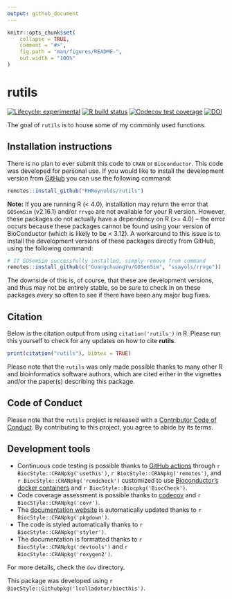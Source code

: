 ```yaml
---
output: github_document
---
```


<!-- README.md is generated from README.Rmd. Please edit that file -->

```r
knitr::opts_chunk$set(
    collapse = TRUE,
    comment = "#>",
    fig.path = "man/figures/README-",
    out.width = "100%"
)
```

# rutils

<!-- badges: start -->
[![Lifecycle: experimental](https://img.shields.io/badge/lifecycle-experimental-orange.svg)](https://www.tidyverse.org/lifecycle/#experimental)
[![R build status](https://github.com/RHReynolds/rutils/workflows/R-CMD-check-bioc/badge.svg)](https://github.com/RHReynolds/rutils/actions)
[![Codecov test coverage](https://codecov.io/gh/RHReynolds/rutils/branch/master/graph/badge.svg)](https://codecov.io/gh/RHReynolds/rutils?branch=master)
[![DOI](https://zenodo.org/badge/319682459.svg)](https://zenodo.org/badge/latestdoi/319682459)
<!-- badges: end -->

The goal of `rutils` is to house some of my commonly used functions.

## Installation instructions

There is no plan to ever submit this code to `CRAN` or `Bioconductor`. This code was developed for personal use. If you would like to install the development version from [GitHub](https://github.com/) you can use the following command:

```r
remotes::install_github("RHReynolds/rutils")
```

**Note:** If you are running R (< 4.0), installation may return the error that `GOSemSim` (v2.16.1) and/or `rrvgo` are not available for your R version. However, these packages do not actually have a dependency on R (>= 4.0) -- the error occurs because these packages cannot be found using your version of BioConductor (which is likely to be < 3.12). A workaround to this issue is to install the development versions of these packages directly from GitHub, using the following command:

```r
# If GOSemSim successfully installed, simply remove from command
remotes::install_github(c("GuangchuangYu/GOSemSim", "ssayols/rrvgo"))
```

The downside of this is, of course, that these are development versions, and thus may not be entirely stable, so be sure to check in on these packages every so often to see if there have been any major bug fixes.

## Citation

Below is the citation output from using `citation('rutils')` in R. Please
run this yourself to check for any updates on how to cite __rutils__.

```r
print(citation("rutils"), bibtex = TRUE)
```

Please note that the `rutils` was only made possible thanks to many other R and bioinformatics software authors, which are cited either in the vignettes and/or the paper(s) describing this package.

## Code of Conduct

Please note that the `rutils` project is released with a [Contributor Code of Conduct](https://contributor-covenant.org/version/2/0/CODE_OF_CONDUCT.html). By contributing to this project, you agree to abide by its terms.

## Development tools

* Continuous code testing is possible thanks to [GitHub actions](https://www.tidyverse.org/blog/2020/04/usethis-1-6-0/)  through `r BiocStyle::CRANpkg('usethis')`, `r BiocStyle::CRANpkg('remotes')`, and `r BiocStyle::CRANpkg('rcmdcheck')` customized to use [Bioconductor's docker containers](https://www.bioconductor.org/help/docker/) and `r BiocStyle::Biocpkg('BiocCheck')`.
* Code coverage assessment is possible thanks to [codecov](https://codecov.io/gh) and `r BiocStyle::CRANpkg('covr')`.
* The [documentation website](http://RHReynolds.github.io/rutils) is automatically updated thanks to `r BiocStyle::CRANpkg('pkgdown')`.
* The code is styled automatically thanks to `r BiocStyle::CRANpkg('styler')`.
* The documentation is formatted thanks to `r BiocStyle::CRANpkg('devtools')` and `r BiocStyle::CRANpkg('roxygen2')`.

For more details, check the `dev` directory.

This package was developed using `r BiocStyle::Githubpkg('lcolladotor/biocthis')`.


